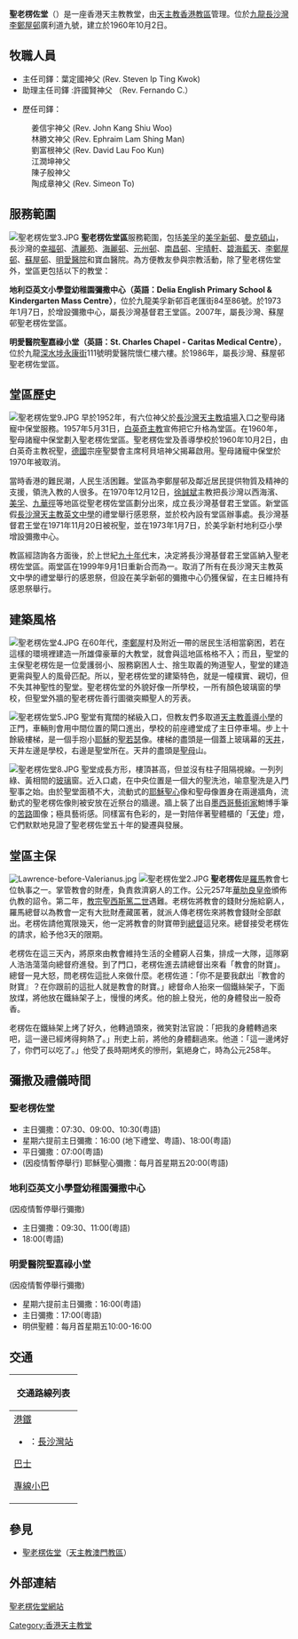 {{otheruses|聖老楞佐教堂}}
{{Infobox church
| name         = 聖老楞佐堂
| fullname     = 天主教香港教區聖老楞佐堂
| image        = 聖老楞佐堂1.JPG
| location     = [[香港|香港]][[九龍|九龍]][[長沙灣|長沙灣]][[李鄭屋邨|李鄭屋邨]]廣利道九號
| country      = {{HK}}
| denomination = [[天主教|天主教]]
| website      = [http://stlawrence.catholic.org.hk/ 聖老楞佐堂網站]
| founded date = 1957年5月31日：升格為堂區<br>1960年10月2日：由白英奇主教祝聖<br>1970年12月12日：堂區劃分出基督君王堂區<br>1999年9月1日：兩堂區重新合而為一
| parish       = 聖老楞佐堂區（長沙灣、蘇屋邨）
| diocese      = [[天主教香港教區|天主教香港教區]]
}}
'''聖老楞佐堂'''（{{lang-en|St. Lawrence's Church}}）是一座香港天主教教堂，由[[天主教香港教區|天主教香港教區]]管理。位於[[九龍|九龍]][[長沙灣|長沙灣]][[李鄭屋邨|李鄭屋邨]]廣利道九號，建立於1960年10月2日。

==牧職人員==
*主任司鐸：葉定國神父 (Rev. Steven Ip Ting Kwok)
*助理主任司鐸 :許國賢神父 （Rev. Fernando C.）

*歷任司鐸：
:姜信宇神父 (Rev. John Kang Shiu Woo)
:林勝文神父 (Rev. Ephraim Lam Shing Man)
:劉富根神父 (Rev. David Lau Foo Kun)
:江潤坤神父
:陳子殷神父
:陶成章神父 (Rev. Simeon To)

==服務範圍==
[[File:聖老楞佐堂3.JPG|thumb]]
'''聖老楞佐堂區'''服務範圍，包括[[美孚_(香港)|美孚]]的[[美孚新邨|美孚新邨]]、[[曼克頓山|曼克頓山]]，長沙灣的[[幸福邨|幸福邨]]、[[清麗苑|清麗苑]]、[[海麗邨|海麗邨]]、[[元州邨|元州邨]]、[[南昌邨|南昌邨]]、[[宇晴軒|宇晴軒]]、[[碧海藍天|碧海藍天]]、[[李鄭屋邨|李鄭屋邨]]、[[蘇屋邨|蘇屋邨]]、[[明愛醫院|明愛醫院]]和寶血醫院。為方便教友參與宗教活動，除了聖老楞佐堂外，堂區更包括以下的教堂：

'''地利亞英文小學暨幼稚園彌撒中心（英語：Delia English Primary School & Kindergarten Mass Centre）'''，位於九龍美孚新邨百老匯街84至86號。於1973年1月7日，於增設彌撒中心，屬長沙灣基督君王堂區。2007年，屬長沙灣、蘇屋邨聖老楞佐堂區。

'''明愛醫院聖嘉祿小堂（英語：St. Charles Chapel - Caritas Medical Centre）'''，位於九龍[[深水埗|深水埗]][[永康街|永康街]]111號明愛醫院懷仁樓六樓。於1986年，屬長沙灣、蘇屋邨聖老楞佐堂區。

==堂區歷史==
[[File:聖老楞佐堂9.JPG|thumb]]
早於1952年，有六位神父於[[長沙灣天主教墳場|長沙灣天主教墳場]]入口之聖母諸寵中保堂服務。1957年5月31日，[[白英奇|白英奇]][[主教|主教]]宣佈把它升格為堂區。在1960年，聖母諸寵中保堂劃入聖老楞佐堂區。聖老楞佐堂及善導學校於1960年10月2日，由白英奇主教祝聖，[[德國|德國]]宗座聖嬰會主席柯貝培神父揭幕啟用。聖母諸寵中保堂於1970年被取消。

當時香港的難民潮，人民生活困難。堂區為李鄭屋邨及鄰近居民提供物質及精神的支援，領洗入教的人很多。在1970年12月12日，[[徐誠斌|徐誠斌]]主教把長沙灣以西海濱、[[美孚_(香港)|美孚]]、[[九華徑|九華徑]]等地區從聖老楞佐堂區劃分出來，成立長沙灣基督君王堂區。新堂區假[[長沙灣天主教英文中學|長沙灣天主教英文中學]]的禮堂舉行感恩祭，並於校內設有堂區辦事處。長沙灣基督君王堂在1971年11月20日被祝聖，並在1973年1月7日，於美孚新村地利亞小學增設彌撒中心。

教區經諮詢各方面後，於上世紀[[九十年代|九十年代]]末，决定將長沙灣基督君王堂區納入聖老楞佐堂區。兩堂區在1999年9月1日重新合而為一。取消了所有在長沙灣天主教英文中學的禮堂舉行的感恩祭，但設在美孚新邨的彌撒中心仍獲保留，在主日維持有感恩祭舉行。

==建築風格==
[[File:聖老楞佐堂4.JPG|thumb]]
在60年代，[[李鄭屋|李鄭屋]]村及附近一帶的居民生活相當窮困，若在這樣的環境裡建造一所雄偉豪華的大教堂，就會與這地區格格不入；而且，聖堂的主保聖老楞佐是一位愛護弱小、服務窮困人士、捨生取義的殉道聖人，聖堂的建造更需與聖人的風骨匹配。所以，聖老楞佐堂的建築特色，就是一幢樸實、親切，但不失其神聖性的聖堂。聖老楞佐堂的外貌好像一所學校，一所有顏色玻璃窗的學校，但聖堂外牆的聖老楞佐善行圖徽突顯聖人的芳表。

[[File:聖老楞佐堂5.JPG|thumb]]
聖堂有寬闊的梯級入口，但教友們多取道[[天主教善導小學|天主教善導小學]]的正門，車輛則會用中間位置的閘口進出，學校的前座禮堂成了主日停車場。步上十餘級樓梯，是一個手抱小[[耶穌|耶穌]]的[[聖若瑟|聖若瑟]]像。樓梯的盡頭是一個蓋上玻璃幕的[[天井|天井]]，天井左邊是學校，右邊是聖堂所在。天井的盡頭是[[聖母|聖母]]山。

[[File:聖老楞佐堂8.JPG|thumb]]
聖堂成長方形，樓頂甚高，但並沒有柱子阻隔視線。一列列綠、黃相間的[[玻璃|玻璃]]窗。近入口處，在中央位置是一個大的聖洗池，喻意聖洗是入門聖事之始。由於聖堂面積不大，流動式的[[耶穌聖心|耶穌聖心]]像和聖母像置身在兩邊牆角，流動式的聖老楞佐像則被安放在近祭台的牆邊。牆上裝了出自[[墨西哥|墨西哥]][[藝術家|藝術家]]鮑博手筆的[[苦路|苦路]]圖像；極具藝術感。同樣富有色彩的，是一對陪伴著聖體櫃的「[[天使|天使]]」燈，它們默默地見證了聖老楞佐堂五十年的變遷與發展。

==堂區主保==
[[File:Lawrence-before-Valerianus.jpg|thumb]]
[[File:聖老楞佐堂2.JPG|thumb]]
'''聖老楞佐'''是[[羅馬|羅馬]]教會七位執事之一。掌管教會的財產，負責救濟窮人的工作。公元257年[[華肋良皇帝|華肋良皇帝]]頒佈仇教的詔令。第二年，[[教宗|教宗]][[聖西斯篤二世|聖西斯篤二世]]遇難。老楞佐將教會的錢財分施給窮人，羅馬總督以為教會一定有大批財產藏匿著，就派人傳老楞佐來將教會錢財全部獻出。老楞佐請他寬限幾天，他一定將教會的財寶帶到[[總督|總督]]這兒來。總督接受老楞佐的請求，給予他3天的限期。

老楞佐在這三天內，將原來由教會維持生活的全體窮人召集，排成一大隊，這隊窮人浩浩蕩蕩向總督府進發。到了門口，老楞佐進去請總督出來看「教會的財寶」。總督一見大怒，問老楞佐這批人來做什麼。老楞佐道：「你不是要我獻出『教會的財寶』？在你跟前的這批人就是教會的財寶。」總督命人抬來一個鐵絲架子，下面放煤，將他放在鐵絲架子上，慢慢的烤炙。他的臉上發光，他的身體發出一股奇香。

老楞佐在鐵絲架上烤了好久，他轉過頭來，微笑對法官說：「把我的身體轉過來吧，這一邊已經烤得夠熱了。」刑吏上前，將他的身體翻過來。他道：「這一邊烤好了，你們可以吃了。」他受了長時期烤炙的慘刑，氣絕身亡，時為公元258年。

==彌撒及禮儀時間==
===聖老楞佐堂===
*主日彌撒：07:30、09:00、10:30(粤語)
*星期六提前主日彌撒：16:00 (地下禮堂、粤語)、18:00(粤語)
*平日彌撒：07:00(粤語)
*(因疫情暫停舉行) 耶穌聖心彌撒：每月首星期五20:00(粤語)

===地利亞英文小學暨幼稚園彌撒中心===
(因疫情暫停舉行彌撒)
*主日彌撒：09:30、11:00(粵語)
*18:00(粤語)

===明愛醫院聖嘉祿小堂===
(因疫情暫停舉行彌撒)
*星期六提前主日彌撒：16:00(粤語)
*主日彌撒：17:00(粵語)
*明供聖體：每月首星期五10:00-16:00

== 交通 ==
{| class="mw-collapsible mw-collapsed wikitable" style="background:white; margin: 0 auto; width: auto;"  
! 交通路線列表
|-
|
;[[港鐵|港鐵]]
*{{港鐵路線標誌|TWL}}：[[長沙灣站|長沙灣站]]
;[[香港巴士|巴士]]
{{九龍新界巴士簡單列表|2|2A|6P|702S|796C}}
{{過海隧道巴士簡單列表|112|970|970X}}
;[[香港小巴|專線小巴]]
{{九龍專線小巴簡單列表|42|45B|45M}}
|}

==參見==
*[[聖老楞佐堂|聖老楞佐堂]]（[[天主教澳門教區|天主教澳門教區]]）

==外部連結==
[http://stlawrence.catholic.org.hk/ 聖老楞佐堂網站] {{Wayback|url=http://stlawrence.catholic.org.hk/ |date=20210425120409 }}

{{香港天主教教堂}}

[[Category:香港天主教堂|Category:香港天主教堂]]